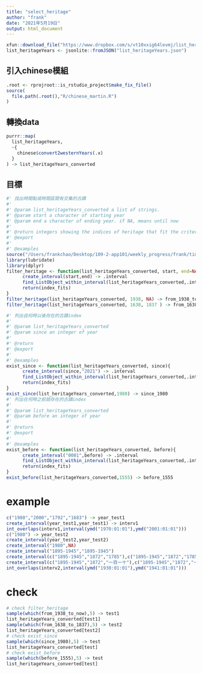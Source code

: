 ```yaml
---
title: "select_heritage"
author: "frank"
date: "2021年5月19日"
output: html_document
---
```


```r
xfun::download_file("https://www.dropbox.com/s/vt10xxig64levmj/list_heritageYears.json?dl=1", mode="wb")
list_heritageYears <- jsonlite::fromJSON("list_heritageYears.json")
```

## 引入chinese模組

```r
.root <- rprojroot::is_rstudio_project$make_fix_file()
source(
  file.path(.root(),"R/chinese_martin.R")
)
```

## 轉換data

```r
purrr::map(
  list_heritageYears,
  ~{
    chinese$convert2westernYears(.x)
  }
) -> list_heritageYears_converted
```


## 目標

```r
#' 找出時間點或時間區間有交集的古蹟
#'
#' @param list_heritageYears_converted a list of strings.
#' @param start a character of starting year
#' @param end a character of ending year. if NA, means until now
#'
#' @return integers showing the indices of heritage that fit the criterion
#' @export
#'
#' @examples
source("/Users/frankchao/Desktop/109-2-app101/weekly_progress/frank/time_interval.R")
library(lubridate)
library(dplyr)
filter_heritage <- function(list_heritageYears_converted, start, end=NA){
      create_interval(start,end) -> .interval
      find_ListObject_within_interval(list_heritageYears_converted,.interval) -> index_fits
      return(index_fits)
}
filter_heritage(list_heritageYears_converted, 1938, NA) -> from_1938_to_now
filter_heritage(list_heritageYears_converted, 1638, 1837 ) -> from_1638_to_1837
```


```r
#' 列出自何時以後存在的古蹟index
#'
#' @param list_heritageYears_converted 
#' @param since an integer of year
#'
#' @return
#' @export
#'
#' @examples
exist_since <- function(list_heritageYears_converted, since){
      create_interval(since,"2021") -> .interval
      find_ListObject_within_interval(list_heritageYears_converted,.interval) -> index_fits
      return(index_fits)
}
exist_since(list_heritageYears_converted,1980) -> since_1980
#' 列出在何時之前就存在的古蹟index
#'
#' @param list_heritageYears_converted 
#' @param before an integer of year
#'
#' @return
#' @export
#'
#' @examples
exist_before <- function(list_heritageYears_converted, before){
      create_interval("0001",before) -> .interval
      find_ListObject_within_interval(list_heritageYears_converted,.interval) -> index_fits
      return(index_fits)
}
exist_before(list_heritageYears_converted,1555) -> before_1555
```

# example

```r
c("1980","2000","1792","1683") -> year_test1
create_interval(year_test1,year_test1) -> interv1 
int_overlaps(interv1,interval(ymd("1970:01:01"),ymd("2001:01:01")))
c("1980") -> year_test2
create_interval(year_test2,year_test2)
create_interval("1980",NA)
create_interval("1895-1945","1895-1945")
create_interval(c("1895-1945","1872","1785"),c("1895-1945","1872","1785"))
create_interval(c("1895-1945","1872","一百一十"),c("1895-1945","1872","一百一十")) -> interv2
int_overlaps(interv2,interval(ymd("1930:01:01"),ymd("1941:01:01")))
```

# check
```r
# check filter_heritage
sample(which(from_1938_to_now),5) -> test1
list_heritageYears_converted[test1]
sample(which(from_1638_to_1837),5) -> test2
list_heritageYears_converted[test2]
# check exist_since
sample(which(since_1980),5) -> test
list_heritageYears_converted[test]
# check exist_before
sample(which(before_1555),5) -> test
list_heritageYears_converted[test]
```











